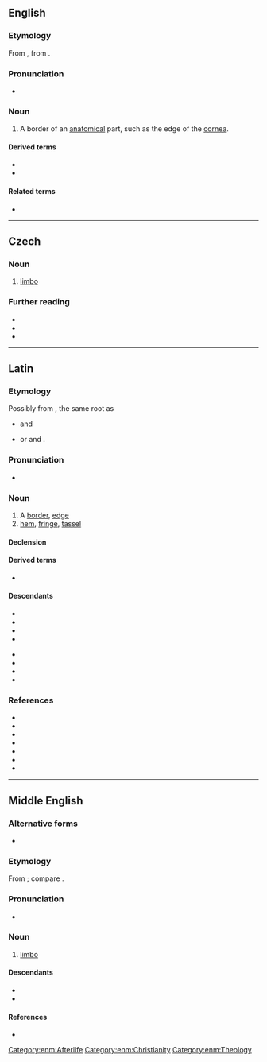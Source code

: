 ==English==

===Etymology===
From {{inh|en|enm|limbus}}, from {{uder|en|la|limbus||edge, border}}.

===Pronunciation===
* {{rhymes|en|ɪmbəs|s=2}}

===Noun===
{{en-noun|+|limbi}}

# {{lb|en|medicine|biology}} A border of an [[anatomical]] part, such as the edge of the [[cornea]].

====Derived terms====
* {{l|en|limbal}}
* {{l|en|limbal ring}}

====Related terms====
* {{l|en|limbate}}

----

==Czech==

===Noun===
{{cs-noun|g=m}}

# [[limbo]] {{gl|place for innocent souls}}
#: {{syn|cs|předpeklí}}

===Further reading===
* {{R:PSJC}}
* {{R:SSJC}}
* {{R:IJP}}


----

==Latin==

===Etymology===
Possibly from {{m|ine-pro|*(s)lembʰ-|t=to hang loosely, hang limply}}, the same {{der|la|ine-pro|-}} root as
* {{cog|sa|लम्बते|t=hangs down}} and {{cog|en|limp}}
* or {{cog|lt|linta|t=ribbon}} and {{cog|non|linnr|t=whether}}.

===Pronunciation===
* {{la-IPA|limbus}}

===Noun===
{{la-noun|limbus<2>}}

# A [[border]], [[edge]]
# [[hem]], [[fringe]], [[tassel]]

====Declension====
{{la-ndecl|limbus<2>}}

====Derived terms====
* {{l|la|limbātus}}

====Descendants====
{{des-top}}
* {{desc|ca|llimbs|limbe}}
* {{desc|en|limbus|limbo|limbic}}
* {{desc|fr|limbe|limbique}}
* {{desc|de|Limbus}}
{{des-mid}}
* {{desc|it|lembo}}
* {{desc|pt|limbo}}
* {{desc|ru|лимб}}
* {{desc|es|limbo}}
{{des-bottom}}

===References===
* {{R:L&S}}
* {{R:Elementary Lewis}}
* {{R:du Cange}}
* {{R:Gaffiot}}
* {{R:Peck}}
* {{R:NLW}}
* {{R:Smith's Antiquities}}

----

==Middle English==

===Alternative forms===
* {{alter|enm|lymbus|Limbus}}

===Etymology===
From {{bor|enm|la|limbus}}; compare {{m|enm|lymbo}}.

===Pronunciation===
* {{IPA|enm|/ˈlimbus/}}

===Noun===
{{head|enm|noun}}

# {{tlb|enm|Late ME|rare}} [[limbo]] {{gloss|waiting place for souls}}
#: {{syn|enm|lymbo}}

====Descendants====
* {{desc|en|limbus}}
* {{desc|sco|lymbus|qq=obsolete}}

====References====
* {{R:MED Online|entry=limbus|pos=n|id=MED25606}}

[[Category:enm:Afterlife]]
[[Category:enm:Christianity]]
[[Category:enm:Theology]]
